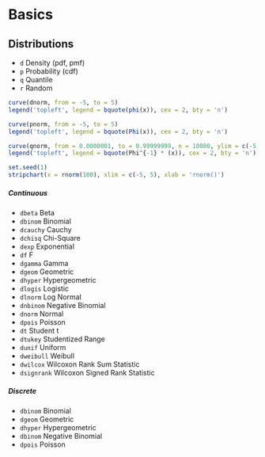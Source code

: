 # Basics

## Distributions

* `d` Density (pdf, pmf)
* `p` Probability (cdf)
* `q` Quantile
* `r` Random


```r
curve(dnorm, from = -5, to = 5)
legend('topleft', legend = bquote(phi(x)), cex = 2, bty = 'n')

curve(pnorm, from = -5, to = 5)
legend('topleft', legend = bquote(Phi(x)), cex = 2, bty = 'n')

curve(qnorm, from = 0.0000001, to = 0.99999999, n = 10000, ylim = c(-5,5))
legend('topleft', legend = bquote(Phi^{-1} * (x)), cex = 2, bty = 'n')

set.seed(1)
stripchart(x = rnorm(100), xlim = c(-5, 5), xlab = 'rnorm()')
```



##### Continuous {-}

* `dbeta` Beta
* `dbinom` Binomial
* `dcauchy` Cauchy
* `dchisq` Chi-Square
* `dexp` Exponential
* `df` F
* `dgamma` Gamma
* `dgeom` Geometric
* `dhyper` Hypergeometric
* `dlogis` Logistic
* `dlnorm` Log Normal
* `dnbinom` Negative Binomial
* `dnorm` Normal
* `dpois` Poisson
* `dt` Student t
* `dtukey` Studentized Range
* `dunif` Uniform
* `dweibull` Weibull
* `dwilcox` Wilcoxon Rank Sum Statistic
* `dsignrank` Wilcoxon Signed Rank Statistic

##### Discrete {-}

* `dbinom` Binomial
* `dgeom` Geometric
* `dhyper` Hypergeometric
* `dbinom` Negative Binomial
* `dpois` Poisson


